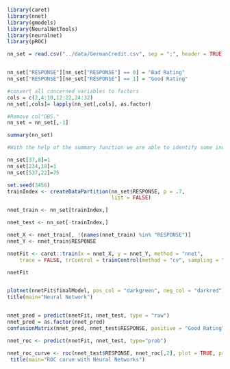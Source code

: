 ```r
library(caret)
library(nnet)
library(gmodels)
library(NeuralNetTools)
library(neuralnet)
library(pROC)

nn_set = read.csv("../data/GermanCredit.csv", sep = ";", header = TRUE)


nn_set["RESPONSE"][nn_set["RESPONSE"] == 0] = "Bad Rating"
nn_set["RESPONSE"][nn_set["RESPONSE"] == 1] = "Good Rating"

#convert all concerned variables to factors
cols = c(2,4:10,12:22,24:32)
nn_set[,cols]= lapply(nn_set[,cols], as.factor)

#Remove col"OBS."
nn_set = nn_set[,-1]

summary(nn_set)

#With the help of the summary function we are able to identify some incorrect values such as education = -1, age = 125 and guarantor = 2 (only one occurrence of 2, might be a typo) 

nn_set[37,8]=1
nn_set[234,18]=1
nn_set[537,22]=75
```


```r
set.seed(3456)
trainIndex <- createDataPartition(nn_set$RESPONSE, p = .7,
                                  list = FALSE)

nnet_train <- nn_set[trainIndex,]

nnet_test <- nn_set[-trainIndex,]
```


```r

nnet_X <- nnet_train[, !(names(nnet_train) %in% "RESPONSE")]
nnet_Y <- nnet_train$RESPONSE

nnetFit <- caret::train(x = nnet_X, y = nnet_Y, method = "nnet",
    trace = FALSE, trControl = trainControl(method = "cv", sampling = "down"))

nnetFit


plotnet(nnetFit$finalModel, pos_col = "darkgreen", neg_col = "darkred")
title(main="Neural Network")


nnet_pred = predict(nnetFit, nnet_test, type = "raw")
nnet_pred = as.factor(nnet_pred)
confusionMatrix(nnet_pred, nnet_test$RESPONSE, positive = "Good Rating")


```
```r

nnet_roc <- predict(nnetFit, nnet_test, type="prob")

nnet_roc_curve <- roc(nnet_test$RESPONSE, nnet_roc[,2], plot = TRUE, print.auc = TRUE, asp=NA)
 title(main="ROC curve with Neural Networks")

```


